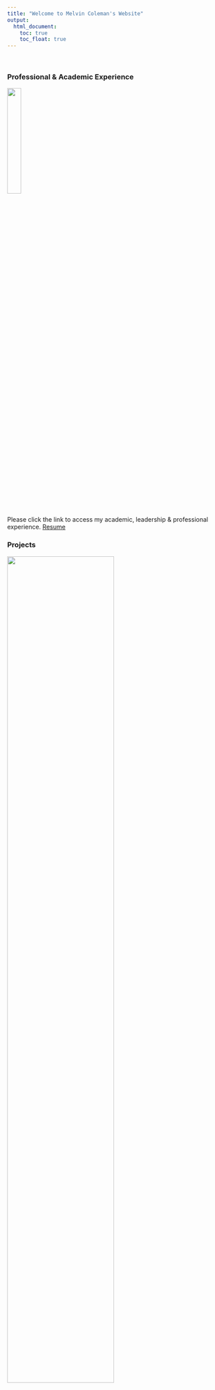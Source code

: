 ```yaml
---
title: "Welcome to Melvin Coleman's Website"
output: 
  html_document:
    toc: true
    toc_float: true
---
```

<br>

### Professional & Academic Experience
</right>
<img src="images/resume_pic.png"style="width:25%">
 
Please click the link to access my academic, leadership & professional experience. 
[Resume](resume.html)
<br>

### Projects

<div class="pull-right"><img style="width:70%;display:inline;" 
src=
"https://encrypted-tbn0.gstatic.com/images?q=tbn:ANd9GcQxsdluwupgln2g2wvSJhqDwJwX4B3F9nyyZw&usqp=CAU"/></div>

The most recent project I have worked on is a dashboard project for 
P8105 Data Science 1 course.

Learn more below by clicking on the link for access to the flexdashboard containing
interactive visualizations of analysis on data collected in New York City from
restaurant inspections.
[Dashboard](dashboard.html)
<br>

### About Me
<img src="images/aboutme.jpeg" style = "width:15%"> 

Learn more about me by clicking the link below.  
[About Me](about.html)






